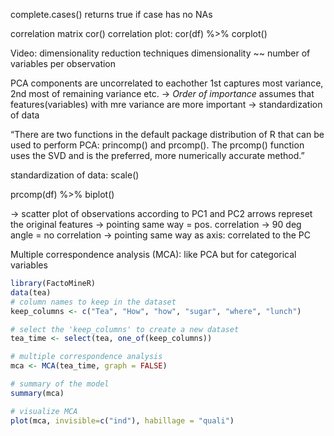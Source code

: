 complete.cases() returns true if case has no NAs

correlation matrix cor()
correlation plot: cor(df) %>% corplot()

Video: dimensionality reduction techniques
dimensionality ~~ number of variables per observation

PCA
components are uncorrelated to eachother
1st captures most variance, 2nd most of remaining variance etc. -> *Order of importance*
assumes that features(variables) with mre variance are more important -> standardization of data

"There are two functions in the default package distribution of R that can be used to perform PCA: princomp() and prcomp(). The prcomp() function uses the SVD and is the preferred, more numerically accurate method."

standardization of data: scale()

prcomp(df) %>% biplot()

-> scatter plot of observations according to PC1 and PC2
arrows represet the original features 
  -> pointing same way = pos. correlation
    -> 90 deg angle = no correlation
  -> pointing same way as axis: correlated to the PC
  
Multiple correspondence analysis (MCA): like PCA but for categorical variables

```r
library(FactoMineR)
data(tea)
# column names to keep in the dataset
keep_columns <- c("Tea", "How", "how", "sugar", "where", "lunch")

# select the 'keep_columns' to create a new dataset
tea_time <- select(tea, one_of(keep_columns))

# multiple correspondence analysis
mca <- MCA(tea_time, graph = FALSE)

# summary of the model
summary(mca)

# visualize MCA
plot(mca, invisible=c("ind"), habillage = "quali")
```



